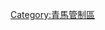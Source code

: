 {{香港道路管制區
| 模板名稱 = 青馬管制區
| 名稱 = 青馬管制區
| 隸屬幹線1 = 3
| 標誌大小1 = 24px
| 隸屬幹線2 = 8
| 標誌大小2 = 24px
| 道路列表 = 3號幹線：[[青朗公路]]（只限[[汀九橋]]部分） - [[青衣西北交匯處]] - [[長青公路]] - [[長青隧道]] - [[青葵公路]]<br>8號幹線：[[北大嶼山公路]]（只限欣澳以東部分）- [[青嶼幹線]]（包括[[汲水門大橋]]、[[馬灣高架道路]]、[[青馬大橋]]）<br>其他道路：[[馬灣路]]、[[青衣北岸公路]]
}}

[[Category:青馬管制區]]
